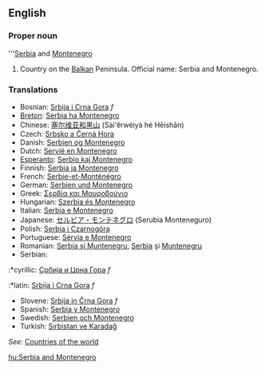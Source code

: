 ==English==
===Proper noun===
'''[[Serbia]] and [[Montenegro]]

# Country on the [[Balkan]] Peninsula. Official name: Serbia and Montenegro.

===Translations===
*Bosnian: [[Srbija i Crna Gora]] ''f''
*[[Breton]]: [[Serbia ha Montenegro]]
*Chinese: [[塞尔维亚和黑山]] (Sài'ěrwéiyà hé Hēishān)
*Czech: [[Srbsko a Černá Hora]]
*Danish: [[Serbien og Montenegro]]
*Dutch: [[Servië en Montenegro]]
*[[Esperanto]]: [[Serbio kaj Montenegro]]
*Finnish: [[Serbia ja Montenegro]]
*French: [[Serbie-et-Monténégro]]
*German: [[Serbien und Montenegro]]
*Greek: [[Σερβία και Μαυροβούνιο]]
*Hungarian: [[Szerbia és Montenegro]]
*Italian: [[Serbia e Montenegro]]
*Japanese: [[セルビア・モンテネグロ]] (Serubia Monteneguro)
*Polish: [[Serbia i Czarnogóra]]
*Portuguese: [[Sérvia e Montenegro]]
*Romanian: [[Serbia şi Muntenegru]], [[Serbia]] şi [[Muntenegru]]
*Serbian:
:*cyrillic: [[Србија и Црна Гора]] ''f''
:*latin: [[Srbija i Crna Gora]] ''f''
*Slovene: [[Srbija in Črna Gora]] ''f''
*Spanish: [[Serbia y Montenegro]]
*Swedish: [[Serbien och Montenegro]]
*Turkish: [[Sırbistan ve Karadağ]]

''See'': [[Countries of the world]]

[[hu:Serbia and Montenegro]]